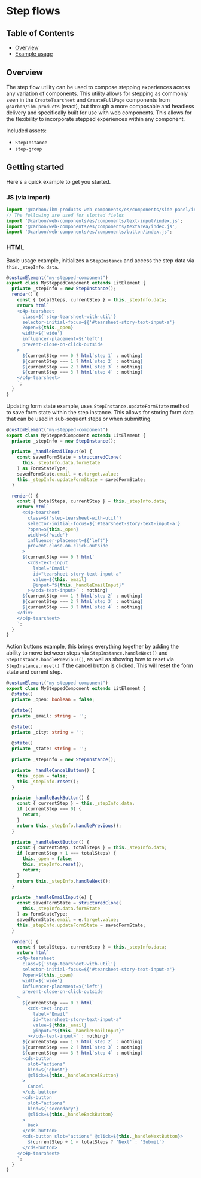 
<Meta of={StepFlowStories} />

# Step flows

## Table of Contents

- [Overview](#overview)
- [Example usage](#example-usage)

## Overview

The step flow utility can be used to compose stepping experiences across any
variation of components. This utility allows for stepping as commonly seen in
the `CreateTearsheet` and `CreateFullPage` components from `@carbon/ibm-products` (react), but through a more
composable and headless delivery and specifically built for use with web components. This allows for the flexibility to incorporate
stepped experiences within any component.

Included assets:

- `StepInstance`
- `step-group`

## Getting started

Here's a quick example to get you started.

### JS (via import)

```javascript
import '@carbon/ibm-products-web-components/es/components/side-panel/index.js';
// The following are used for slotted fields
import '@carbon/web-components/es/components/text-input/index.js';
import '@carbon/web-components/es/components/textarea/index.js';
import '@carbon/web-components/es/components/button/index.js';
```

### HTML

Basic usage example, initializes a `StepInstance` and access the step data via `this._stepInfo.data`.
```ts
@customElement("my-stepped-component")
export class MySteppedComponent extends LitElement {
  private _stepInfo = new StepInstance();
  render() {
    const { totalSteps, currentStep } = this._stepInfo.data;
    return html`
    <c4p-tearsheet
      class=${'step-tearsheet-with-util'}
      selector-initial-focus=${'#tearsheet-story-text-input-a'}
      ?open=${this._open}
      width=${'wide'}
      influencer-placement=${'left'}
      prevent-close-on-click-outside
    >
      ${currentStep === 0 ? html`step 1` : nothing}
      ${currentStep === 1 ? html`step 2` : nothing}
      ${currentStep === 2 ? html`step 3` : nothing}
      ${currentStep === 3 ? html`step 4` : nothing}
    </c4p-tearsheet>
    `;
  }
}
```

Updating form state example, uses `StepInstance.updateFormState` method to save form state within the step instance. This allows for storing form data that can be used in sub-sequent steps or when submitting.
```ts
@customElement("my-stepped-component")
export class MySteppedComponent extends LitElement {
  private _stepInfo = new StepInstance();

  private _handleEmailInput(e) {
    const savedFormState = structuredClone(
      this._stepInfo.data.formState
    ) as FormStateType;
    savedFormState.email = e.target.value;
    this._stepInfo.updateFormState = savedFormState;
  }

  render() {
    const { totalSteps, currentStep } = this._stepInfo.data;
    return html`
      <c4p-tearsheet
        class=${'step-tearsheet-with-util'}
        selector-initial-focus=${'#tearsheet-story-text-input-a'}
        ?open=${this._open}
        width=${'wide'}
        influencer-placement=${'left'}
        prevent-close-on-click-outside
      >
      ${currentStep === 0 ? html`
        <cds-text-input
          label="Email"
          id="tearsheet-story-text-input-a"
          value=${this._email}
          @input="${this._handleEmailInput}"
        ></cds-text-input>` : nothing}
      ${currentStep === 1 ? html`step 2` : nothing}
      ${currentStep === 2 ? html`step 3` : nothing}
      ${currentStep === 3 ? html`step 4` : nothing}
    </div>
    </c4p-tearsheet>
    `;
  }
}
```

Action buttons example, this brings everything together by adding the ability to move between steps via `StepInstance.handleNext()` and `StepInstance.handlePrevious()`, as well as showing how to reset via `StepInstance.reset()` if the cancel button is clicked. This will reset the form state and current step.
```ts
@customElement("my-stepped-component")
export class MySteppedComponent extends LitElement {
  @state()
  private _open: boolean = false;

  @state()
  private _email: string = '';

  @state()
  private _city: string = '';

  @state()
  private _state: string = '';

  private _stepInfo = new StepInstance();

  private _handleCancelButton() {
    this._open = false;
    this._stepInfo.reset();
  }

  private _handleBackButton() {
    const { currentStep } = this._stepInfo.data;
    if (currentStep === 0) {
      return;
    }
    return this._stepInfo.handlePrevious();
  }

  private _handleNextButton() {
    const { currentStep, totalSteps } = this._stepInfo.data;
    if (currentStep + 1 === totalSteps) {
      this._open = false;
      this._stepInfo.reset();
      return;
    }
    return this._stepInfo.handleNext();
  }

  private _handleEmailInput(e) {
    const savedFormState = structuredClone(
      this._stepInfo.data.formState
    ) as FormStateType;
    savedFormState.email = e.target.value;
    this._stepInfo.updateFormState = savedFormState;
  }

  render() {
    const { totalSteps, currentStep } = this._stepInfo.data;
    return html`
    <c4p-tearsheet
      class=${'step-tearsheet-with-util'}
      selector-initial-focus=${'#tearsheet-story-text-input-a'}
      ?open=${this._open}
      width=${'wide'}
      influencer-placement=${'left'}
      prevent-close-on-click-outside
    >
      ${currentStep === 0 ? html`
        <cds-text-input
          label="Email"
          id="tearsheet-story-text-input-a"
          value=${this._email}
          @input="${this._handleEmailInput}"
        ></cds-text-input>` : nothing}
      ${currentStep === 1 ? html`step 2` : nothing}
      ${currentStep === 2 ? html`step 3` : nothing}
      ${currentStep === 3 ? html`step 4` : nothing}
      <cds-button
        slot="actions"
        kind=${'ghost'}
        @click=${this._handleCancelButton}
      >
        Cancel
      </cds-button>
      <cds-button
        slot="actions"
        kind=${'secondary'}
        @click=${this._handleBackButton}
      >
        Back
      </cds-button>
      <cds-button slot="actions" @click=${this._handleNextButton}>
        ${currentStep + 1 < totalSteps ? 'Next' : 'Submit'}
      </cds-button>
    </c4p-tearsheet>
    `;
  }
}
```